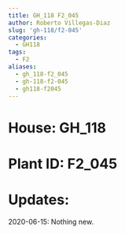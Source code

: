```yaml
---
title: GH_118 F2_045
author: Roberto Villegas-Diaz
slug: 'gh-118/f2-045'
categories:
  - GH118
tags:
  - F2
aliases:
  - gh_118-f2_045
  - gh-118-f2-045
  - gh118-f2045
---
```


# **House**: GH_118
# **Plant ID**: F2_045
# **Updates**: 
2020-06-15: Nothing new.

